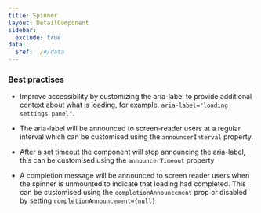 ```yaml
---
title: Spinner
layout: DetailComponent
sidebar:
  exclude: true
data:
  $ref: ./#/data
---
```


### Best practises

- Improve accessibility by customizing the aria-label to provide additional context about what is loading, for example, `aria-label="loading settings panel"`.

- The aria-label will be announced to screen-reader users at a regular interval which can be customised using the `announcerInterval` property.

- After a set timeout the component will stop announcing the aria-label, this can be customised using the `announcerTimeout` property

- A completion message will be announced to screen reader users when the spinner is unmounted to indicate that loading had completed. This can be customised using the `completionAnnouncement` prop or disabled by setting `completionAnnouncement={null}`
